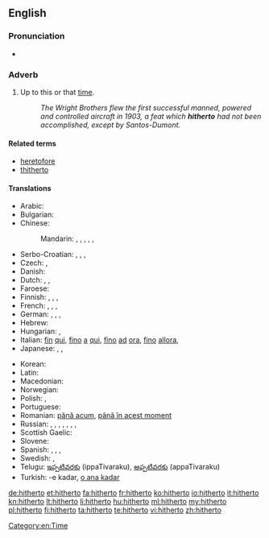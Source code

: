 ==English==
{{rfc-auto}}

===Pronunciation===
* {{audio|en-us-hitherto.ogg|Audio (US)}}

===Adverb===
{{en-adv|-}}

# {{formal|or|legal}} Up to this or that [[time]]. <!--(used frequently in [[legal]] papers).-->
#: ''The Wright Brothers flew the first successful manned, powered and controlled aircraft in 1903, a feat which '''hitherto''' had not been accomplished, except by Santos-Dumont.''

====Related terms====
* [[heretofore]]
* [[thitherto]]

====Translations====
{{trans-top|up to this time}}
* Arabic: {{t-|ar|حتى الآن|tr=Hattaa -l-'aana}}
* Bulgarian: {{t+|bg|досега|tr=dosegá}}
* Chinese:
*: Mandarin: {{t|cmn|到目前為止|sc=Hani}}, {{t|cmn|到目前为止|tr=dào mùqián wéizhǐ|sc=Hani}}, {{t|cmn|迄今|tr=qìjīn|sc=Hani}}, {{t|cmn|迄今為止|sc=Hani}}, {{t|cmn|迄今为止|tr=qìjīn wéizhǐ|sc=Hani}}, {{t-|cmn|至今|tr=zhìjīn|sc=Hani}}
* Serbo-Croatian: {{t|sh|dosad|alt=dòsad}}, {{t|sh|dosada|alt=dòsada}}, {{t|sh|dotad|alt=dòtad}}, {{t|sh|dotada|alt=dòtada}}
* Czech: {{t+|cs|doposud}}, {{t-|cs|až dosud}}
* Danish: {{t-|da|hidtil}}
* Dutch: {{t-|nl|tot dan toe}}, {{t-|nl|tot hiertoe}}, {{t-|nl|tot dusver}}
* Faroese: {{t-|fo|higartil|xs=Faroese}}
* Finnish: {{t-|fi|tähän mennessä}}, {{t-|fi|siihen mennessä}}, {{t|fi|sitä ennen}}, {{t|fi|aiemmin}}
* French: {{t+|fr|jusqu'ici}}, {{t+|fr|jusqu'alors}}, {{t-|fr|jusqu'à maintenant}},  {{t-|fr|jusqu'à présent}}
* German: {{t-|de|bis dahin}}, {{t-|de|bis dato}}, {{t+|de|bislang}},  {{t+|de|bisher}}
* Hebrew: {{t-|he|עד כה}}
* Hungarian: {{t+|hu|eddig}},  {{t+|hu|addig}}
* Italian: [[fin]] [[qui]], [[fino]] [[a]] [[qui]], [[fino]] [[ad]] [[ora]], [[fino]] [[allora]],  {{t+|it|finora}}
* Japanese: {{t-|ja|今まで|tr=いままで, ima-made}},  {{t-|ja|これまで|tr=kore-made}},  {{t-|ja|これまでのところ|tr=kore-made-no tokoro}}
{{trans-mid}}
* Korean: {{t+|ko|여태|tr=yeotae|sc=Hang}}
* Latin: {{t+|la|adhuc|alt=adhūc}}
* Macedonian: {{t-|mk|досега|tr=dósega}}
* Norwegian: {{t+|no|hittil}}
* Polish: {{t+|pl|dotychczas}}, {{t+|pl|dotąd}}
* Portuguese: {{t-|pt|até então}}
* Romanian: [[până acum]], [[până în acest moment]]
* Russian: {{t+|ru|пока что|tr=poká čto}} {{qualifier|read: poká što}},  {{t-|ru|до сих пор|tr=do sih pór}},  {{t+|ru|пока|tr=poká}},  {{t-|ru|на данный момент|tr=na dánnyj momént}},  {{t-|ru|на настоящий момент|tr=na nastojáščij momént}}, {{t+|ru|доныне|tr=donýne}}, {{t+|ru|прежде|tr=préžde}}, {{t+|ru|поднесь|tr=podnes’|sc=Cyrl}}
* Scottish Gaelic: {{t-|gd|thuige seo}}
* Slovene: {{t-|sl|do zdaj}}
* Spanish: {{t-|es|hasta ahora}},  {{t-|es|hasta aquí}},  {{t-|es|hasta este momento}}, {{t-|es|en ese entonces}}
* Swedish: {{t+|sv|hittills}}, {{t-|sv|dittills}}
* Telugu: [[ఇప్పటివరకు]] (ippaTivaraku), [[అప్పటివరకు]] (appaTivaraku)
* Turkish: -e kadar, [[o ana kadar]]
{{trans-bottom}}

[[Category:en:Time]]

[[de:hitherto]]
[[et:hitherto]]
[[fa:hitherto]]
[[fr:hitherto]]
[[ko:hitherto]]
[[io:hitherto]]
[[it:hitherto]]
[[kn:hitherto]]
[[lt:hitherto]]
[[li:hitherto]]
[[hu:hitherto]]
[[ml:hitherto]]
[[my:hitherto]]
[[pl:hitherto]]
[[fi:hitherto]]
[[ta:hitherto]]
[[te:hitherto]]
[[vi:hitherto]]
[[zh:hitherto]]